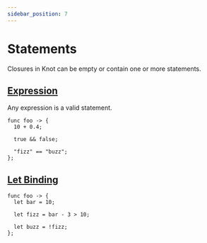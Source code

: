 ```yaml
---
sidebar_position: 7
---
```


# Statements

Closures in Knot can be empty or contain one or more statements.

## [Expression](../expression)

Any expression is a valid statement.

```knot
func foo -> {
  10 + 0.4;

  true && false;

  "fizz" == "buzz";
};

```

## [Let Binding](let-binding)

```knot
func foo -> {
  let bar = 10;

  let fizz = bar - 3 > 10;

  let buzz = !fizz;
};

```
